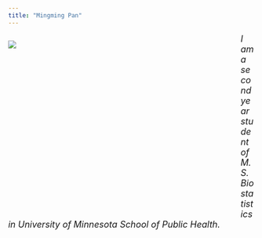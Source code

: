 ```yaml
---
title: "Mingming Pan"
---
```


<div style= "float : left; position : relative; top: 0px; width : 450px; height : 360px; padding-right: 24px; margin-bottom : 0px">
![](./myphoto.jpg)

</div>

<font size = "4"> 
*I am a second year student of M.S. Biostatistics in University of Minnesota School of Public Health.*  
</font>  
  




